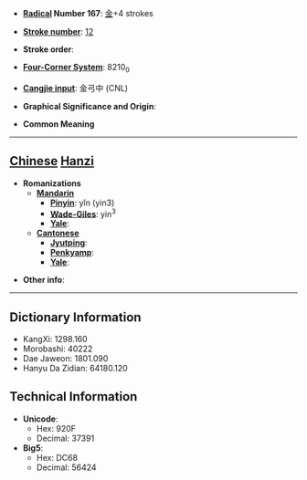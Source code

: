 * '''[[Wiktionary:Chinese radical index| Radical]] Number 167''': [[Wiktionary:Chinese radical index 金|金]]+4 strokes

* '''[[Wiktionary:Chinese total strokes index|Stroke number]]''': [[Wiktionary:Chinese total strokes index 12|12]]

* '''Stroke order''': 

* '''[[Wiktionary:Chinese four corner index|Four-Corner System]]''': 8210<sub>0</sub>

* '''[[Wiktionary:Chinese Cangjie index|Cangjie input]]''': 金弓中 (CNL)

* '''Graphical Significance and Origin''': 

* '''Common Meaning'''

----

== [[Chinese]] [[Hanzi]] ==

* '''Romanizations'''
** '''[[Mandarin]]'''
*** '''[[Pinyin]]''': yǐn (yin3)
*** '''[[Wade-Giles]]''': yin<sup>3</sup>
*** '''[[Yale]]''': 
** '''[[Cantonese]]'''
*** '''[[Jyutping]]''':
*** '''[[Penkyamp]]''': 
*** '''[[Yale]]''': 

* '''Other info''': 

----

== Dictionary Information ==

* KangXi: 1298.160
* Morobashi: 40222
* Dae Jaweon: 1801.090
* Hanyu Da Zidian: 64180.120

== Technical Information ==

* '''Unicode''':
** Hex: 920F
** Decimal: 37391
* '''Big5''':
** Hex: DC68
** Decimal: 56424